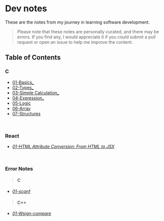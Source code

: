 # Dev notes

These are the notes from my journey in learning software development.
> Please note that these notes are personally curated, and there may be errors. If you find any, I would appreciate it if you could submit a pull request or open an issue to help me improve the content.

## Table of Contents

### C
- [01-Basics_](/c/01-basics)
- [02-Types_](/c/02-types)
- [03-Simple Calculation_](/c/03-simple-calculation)
- [04-Expression_](/c/04-expression)
- [05-Logic](/c/05-logic)
- [06-Array](/c/06-array)
- [07-Structures](/c/07-structures)

<br />

### React
- [_01-HTML Attribute Conversion: From HTML to JSX_](/react/01-attribute-conversion)

<br />

### Error Notes
> #### C
- [_01-scanf_](/error-notes/C/01-scanf)

> #### C++
- [_01-Wsign-compare_](/error-notes/C++/01-Wsign-compare)